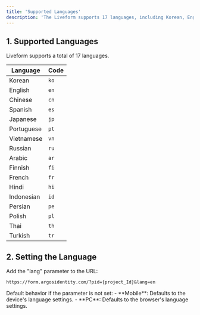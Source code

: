 ```yaml
---
title: 'Supported Languages'
description: 'The Liveform supports 17 languages, including Korean, English, Chinese, Spanish, Japanese, Portuguese, Vietnamese, Russian, and more. You can set the default language displayed by adding the "lang" parameter to the Liveform URL. If no parameter is set, the language will default to the device's language settings on mobile or the browser's language settings on PC.'
---
```


## 1. Supported Languages
Liveform supports a total of 17 languages.

| Language                | Code |
|-------------------------|------|
| Korean                 | `ko` |
| English                | `en` |
| Chinese                | `cn` |
| Spanish                | `es` |
| Japanese               | `jp` |
| Portuguese             | `pt` |
| Vietnamese             | `vn` |
| Russian                | `ru` |
| Arabic                 | `ar` |
| Finnish                | `fi` |
| French                 | `fr` |
| Hindi                  | `hi` |
| Indonesian             | `id` |
| Persian                | `pe` |
| Polish                 | `pl` |
| Thai                   | `th` |
| Turkish                | `tr` |

## 2. Setting the Language
Add the "lang" parameter to the URL:

`https://form.argosidentity.com/?pid={project_Id}&lang=en`

<Note>
Default behavior if the parameter is not set:
- **Mobile**: Defaults to the device's language settings.
- **PC**: Defaults to the browser's language settings.
</Note>
